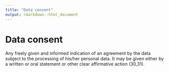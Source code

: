 ```yaml
---
title: "Data consent"
output: rmarkdown::html_document
---
```


# Data consent

Any freely given and informed indication  of an agreement by the data subject to  the processing of  his/her personal  data.  It may be given either by a written or  oral statement or other clear affirmative  action (30,31).
